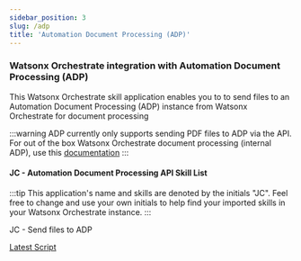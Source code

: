 ```yaml
---
sidebar_position: 3
slug: /adp
title: 'Automation Document Processing (ADP)'
---
```

### Watsonx Orchestrate integration with Automation Document Processing (ADP)

This Watsonx Orchestrate skill application enables you to to send files to an Automation Document Processing (ADP) instance from Watsonx Orchestrate for document processing

:::warning
ADP currently only supports sending PDF files to ADP via the API. For out of the box Watsonx Orchestrate document processing (internal ADP), use this [documentation](https://www.ibm.com/docs/en/watson-orchestrate?topic=skills-building-document-processing)
:::

#### JC - Automation Document Processing API Skill List

:::tip
This application's name and skills are denoted by the initials "JC". Feel free to change and use your own initials to help find your imported skills in your Watsonx Orchestrate instance.
:::

JC - Send files to ADP

[Latest Script](https://github.com/ibm-client-engineering/solution-wxo/blob/main/assets/adp/scripts/JC%20-%20Watsonx%20Orchestrate%20ADP%20API.yml)